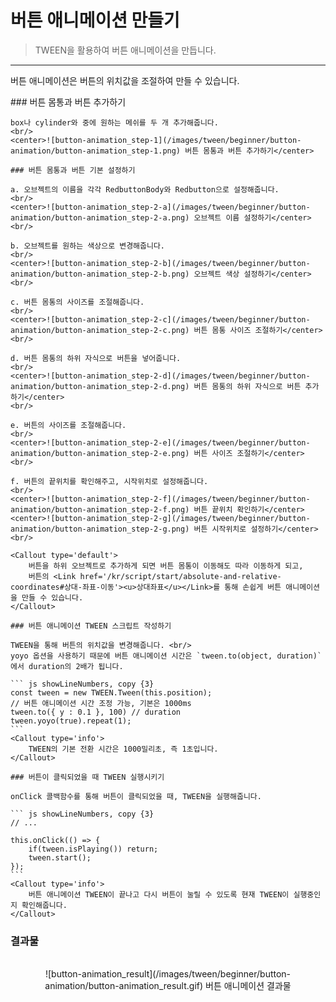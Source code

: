 
# 버튼 애니메이션 만들기

> TWEEN을 활용하여 버튼 애니메이션을 만듭니다.

---

버튼 애니메이션은 버튼의 위치값을 조절하여 만들 수 있습니다.

<Steps>
    ### 버튼 몸통과 버튼 추가하기

    box나 cylinder와 중에 원하는 메쉬를 두 개 추가해줍니다.
    <br/>
    <center>![button-animation_step-1](/images/tween/beginner/button-animation/button-animation_step-1.png) 버튼 몸통과 버튼 추가하기</center>

    ### 버튼 몸통과 버튼 기본 설정하기
    
    a. 오브젝트의 이름을 각각 RedbuttonBody와 Redbutton으로 설정해줍니다.
    <br/>
    <center>![button-animation_step-2-a](/images/tween/beginner/button-animation/button-animation_step-2-a.png) 오브젝트 이름 설정하기</center>
    <br/>

    b. 오브젝트를 원하는 색상으로 변경해줍니다.
    <br/>
    <center>![button-animation_step-2-b](/images/tween/beginner/button-animation/button-animation_step-2-b.png) 오브젝트 색상 설정하기</center>
    <br/>

    c. 버튼 몸통의 사이즈를 조절해줍니다.
    <br/>
    <center>![button-animation_step-2-c](/images/tween/beginner/button-animation/button-animation_step-2-c.png) 버튼 몸통 사이즈 조절하기</center>
    <br/>

    d. 버튼 몸통의 하위 자식으로 버튼을 넣어줍니다.
    <br/>
    <center>![button-animation_step-2-d](/images/tween/beginner/button-animation/button-animation_step-2-d.png) 버튼 몸통의 하위 자식으로 버튼 추가하기</center>
    <br/>

    e. 버튼의 사이즈를 조절해줍니다.
    <br/>
    <center>![button-animation_step-2-e](/images/tween/beginner/button-animation/button-animation_step-2-e.png) 버튼 사이즈 조절하기</center>
    <br/>

    f. 버튼의 끝위치를 확인해주고, 시작위치로 설정해줍니다.
    <br/>
    <center>![button-animation_step-2-f](/images/tween/beginner/button-animation/button-animation_step-2-f.png) 버튼 끝위치 확인하기</center>
    <center>![button-animation_step-2-g](/images/tween/beginner/button-animation/button-animation_step-2-g.png) 버튼 시작위치로 설정하기</center>
    <br/>
    
    <Callout type='default'>
        버튼을 하위 오브젝트로 추가하게 되면 버튼 몸통이 이동해도 따라 이동하게 되고, 
        버튼의 <Link href='/kr/script/start/absolute-and-relative-coordinates#상대-좌표-이동'><u>상대좌표</u></Link>를 통해 손쉽게 버튼 애니메이션을 만들 수 있습니다.
    </Callout>

    ### 버튼 애니메이션 TWEEN 스크립트 작성하기

    TWEEN을 통해 버튼의 위치값을 변경해줍니다. <br/>
    yoyo 옵션을 사용하기 때문에 버튼 애니메이션 시간은 `tween.to(object, duration)`에서 duration의 2배가 됩니다.

    ``` js showLineNumbers, copy {3}
    const tween = new TWEEN.Tween(this.position);
    // 버튼 애니메이션 시간 조정 가능, 기본은 1000ms
    tween.to({ y : 0.1 }, 100) // duration
    tween.yoyo(true).repeat(1);
    ```
    <Callout type='info'>
        TWEEN의 기본 전환 시간은 1000밀리초, 즉 1초입니다.
    </Callout>

    ### 버튼이 클릭되었을 때 TWEEN 실행시키기

    onClick 콜백함수를 통해 버튼이 클릭되었을 때, TWEEN을 실행해줍니다.

    ``` js showLineNumbers, copy {3}
    // ...

    this.onClick(() => {
        if(tween.isPlaying()) return;
        tween.start();
    });
    ```
    <Callout type='info'>
        버튼 애니메이션 TWEEN이 끝나고 다시 버튼이 눌릴 수 있도록 현재 TWEEN이 실행중인지 확인해줍니다.
    </Callout>
</Steps>

### 결과물
<br/>
<center>![button-animation_result](/images/tween/beginner/button-animation/button-animation_result.gif) 버튼 애니메이션 결과물</center>
